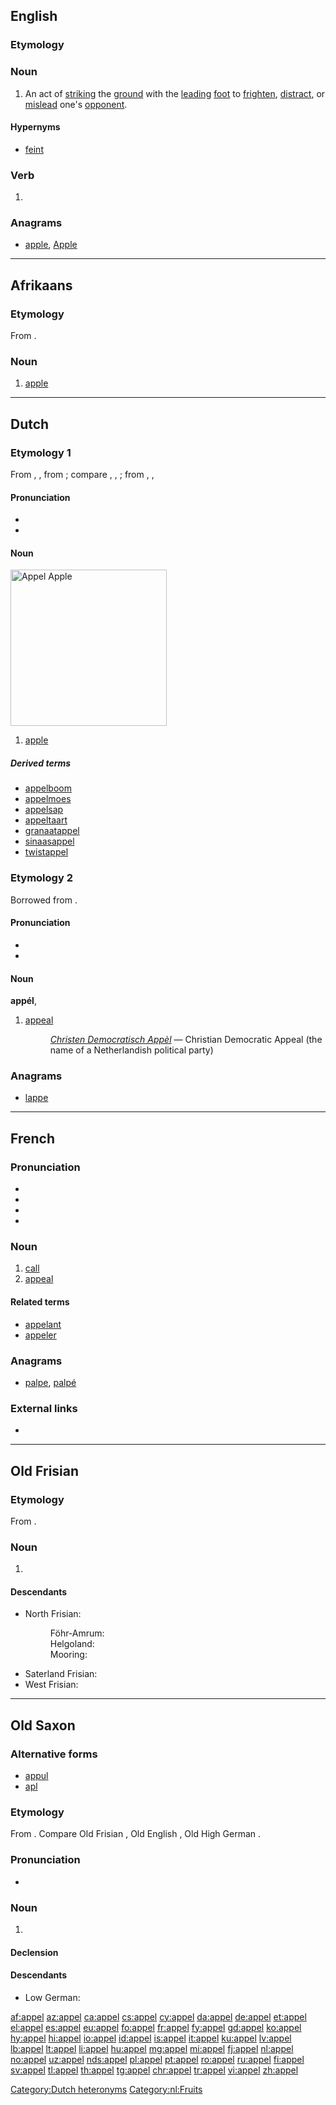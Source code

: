 {{also|appèl}}
==English==

===Etymology===
{{rfe|lang=en}}

===Noun===
{{en-noun}}

# {{context|fencing|lang=en}} An act of [[strike|striking]] the [[ground]] with the [[lead]]ing [[foot]] to [[frighten]], [[distract]], or [[mislead]] one's [[opponent]].

====Hypernyms====
* {{sense|fencing}} [[feint]]

===Verb===
{{en-verb}}

# {{obsolete spelling of|appeal|lang=en}}

===Anagrams===
* [[apple#English|apple]], [[Apple#English|Apple]]

----

==Afrikaans==

===Etymology===
From {{etyl|nl|af}} {{term|appel||lang=nl}}.

===Noun===
{{af-noun|s|appeltjie}}

# [[apple]]

----

==Dutch==
{{wikipedia|lang=nl}}

===Etymology 1===
From {{inh|nl|odt|*appel}}, {{m|odt|*appul}}, from {{etyl|gem-pro|nl}} {{m|gem-pro|*aplaz}}; compare {{etyl|fy|-}} {{m|fy|apel}}, {{etyl|en|-}} {{m|en|apple}}, {{etyl|de|-}} {{term|apfel}}; from {{etyl|ine-pro|nl}} {{m|ine-pro|*abel-}}, {{m|ine-pro|*h₂ébl̥}}, {{m|ine-pro|*h₂ebōl||apple, apple-tree}}

====Pronunciation====
* {{audio|Nl-appel.ogg|audio|lang=nl}}
* {{IPA|/ˈɑpəl/|lang=nl}}

====Noun====
[[Image:Appel Zoete Ermgaard.jpg|thumb|250px|''Appel''<br>Apple]]
{{nl-noun|m|-s|pl2=-@en|appeltje}}

# [[apple]]

=====Derived terms=====
{{top4}}
* [[appelboom]]
* [[appelmoes]]
* [[appelsap]]
* [[appeltaart]]
* [[granaatappel]]
* [[sinaasappel]]
* [[twistappel]]
{{bottom}}

===Etymology 2===
Borrowed from {{etyl|fr|nl}}.

====Pronunciation====
* {{IPA|/ɑˈpɛl/|lang=nl}}
* {{audio|Nl-appél.ogg|Audio|lang=nl}}

====Noun====
'''appél''', {{nl-noun|n|-s|appelletje}}

# [[appeal]]
#: ''[[w:nl:Christen Democratisch Appèl|Christen Democratisch Appèl]]'' &mdash; Christian Democratic Appeal (the name of a Netherlandish political party)

===Anagrams===
* [[lappe#Dutch|lappe]]

[[Category:Dutch heteronyms]]
[[Category:nl:Fruits]]

----

==French==

===Pronunciation===
* {{IPA|/a.pɛl/|lang=fr}}
* {{audio|Fr-appel.ogg|Audio (France, Paris)|lang=fr}}
* {{rhymes|ɛl|lang=fr}}
* {{homophones|appelle|appellent|appelles|appels|lang=fr}}

===Noun===
{{fr-noun|m}}

# [[call]]
# [[appeal]]

====Related terms====
* [[appelant]]
* [[appeler]]

===Anagrams===
* [[palpe#French|palpe]], [[palpé#French|palpé]]

===External links===
* {{R:TLFi}}

----

==Old Frisian==

===Etymology===
From {{inh|ofs|gem-pro|*aplaz}}.

===Noun===
{{ofs-noun|m}}

# {{l|en|apple}}

====Descendants====
* North Frisian:
*: Föhr-Amrum: {{l|frr|aapel}}
*: Helgoland: {{l|frr|Oapel}}
*: Mooring: {{l|frr|ååpel}}
* Saterland Frisian: {{l|stq|Appel}}
* West Frisian: {{l|fy|apel}}

----

==Old Saxon==

===Alternative forms===
* [[appul]]
* [[apl]]

===Etymology===
From {{inh|osx|gem-pro|*aplaz}}. Compare Old Frisian {{term|appel|lang=ofs}}, Old English {{term|æppel|lang=ang}}, Old High German {{term|apful|lang=goh}}.

===Pronunciation===
* {{IPA|/ˈa.pel/|lang=osx}}

===Noun===
{{osx-noun|m}}

# {{l|en|apple}}

====Declension====
{{rfinfl|osx|noun}}

====Descendants====
* Low German: {{l|nds|Appel}}

[[af:appel]]
[[az:appel]]
[[ca:appel]]
[[cs:appel]]
[[cy:appel]]
[[da:appel]]
[[de:appel]]
[[et:appel]]
[[el:appel]]
[[es:appel]]
[[eu:appel]]
[[fo:appel]]
[[fr:appel]]
[[fy:appel]]
[[gd:appel]]
[[ko:appel]]
[[hy:appel]]
[[hi:appel]]
[[io:appel]]
[[id:appel]]
[[is:appel]]
[[it:appel]]
[[ku:appel]]
[[lv:appel]]
[[lb:appel]]
[[lt:appel]]
[[li:appel]]
[[hu:appel]]
[[mg:appel]]
[[mi:appel]]
[[fj:appel]]
[[nl:appel]]
[[no:appel]]
[[uz:appel]]
[[nds:appel]]
[[pl:appel]]
[[pt:appel]]
[[ro:appel]]
[[ru:appel]]
[[fi:appel]]
[[sv:appel]]
[[tl:appel]]
[[th:appel]]
[[tg:appel]]
[[chr:appel]]
[[tr:appel]]
[[vi:appel]]
[[zh:appel]]